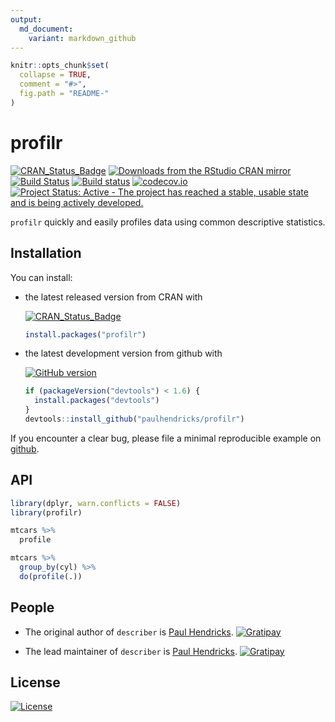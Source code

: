 ```yaml
---
output:
  md_document:
    variant: markdown_github
---
```


<!-- README.md is generated from README.Rmd. Please edit that file -->

```r
knitr::opts_chunk$set(
  collapse = TRUE,
  comment = "#>",
  fig.path = "README-"
)
```

# profilr

[![CRAN_Status_Badge](http://www.r-pkg.org/badges/version/profilr)](http://cran.r-project.org/package=profilr)
[![Downloads from the RStudio CRAN mirror](http://cranlogs.r-pkg.org/badges/profilr)](http://cran.rstudio.com/package=profilr)
[![Build Status](https://travis-ci.org/paulhendricks/profilr.png?branch=master)](https://travis-ci.org/paulhendricks/profilr)
[![Build status](https://ci.appveyor.com/api/projects/status/pcsh36eeajvevjbg/branch/master?svg=true)](https://ci.appveyor.com/project/paulhendricks/profilr/branch/master)
[![codecov.io](http://codecov.io/github/paulhendricks/profilr/coverage.svg?branch=master)](http://codecov.io/github/paulhendricks/profilr?branch=master)
[![Project Status: Active - The project has reached a stable, usable state and is being actively developed.](http://www.repostatus.org/badges/0.1.0/active.svg)](http://www.repostatus.org/#active)

`profilr` quickly and easily profiles data using common descriptive statistics.

## Installation

You can install:

* the latest released version from CRAN with

    [![CRAN_Status_Badge](http://www.r-pkg.org/badges/version/profilr)](http://cran.r-project.org/package=profilr)
    
    ```R
    install.packages("profilr")
    ````

* the latest development version from github with

    [![GitHub version](https://badge.fury.io/gh/paulhendricks%2Fprofilr.svg)](http://badge.fury.io/gh/paulhendricks%2Fprofilr)

    ```R
    if (packageVersion("devtools") < 1.6) {
      install.packages("devtools")
    }
    devtools::install_github("paulhendricks/profilr")
    ```

If you encounter a clear bug, please file a minimal reproducible example on [github](https://github.com/paulhendricks/profilr/issues).

## API

```r
library(dplyr, warn.conflicts = FALSE)
library(profilr)

mtcars %>% 
  profile

mtcars %>% 
  group_by(cyl) %>% 
  do(profile(.))
```

## People

* The original author of `describer` is [Paul Hendricks](https://github.com/paulhendricks). [![Gratipay](https://img.shields.io/gratipay/JSFiddle.svg)](https://gratipay.com/~paulhendricks/)

* The lead maintainer of `describer` is [Paul Hendricks](https://github.com/paulhendricks).  [![Gratipay](https://img.shields.io/gratipay/JSFiddle.svg)](https://gratipay.com/~paulhendricks/)

## License

[![License](http://img.shields.io/:license-mit-blue.svg)](https://github.com/paulhendricks/profilr/blob/master/LICENSE)
